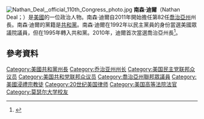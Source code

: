 [[File:Nathan_Deal,_official_110th_Congress_photo.jpg|thumb]]
'''南森·迪爾'''（Nathan Deal；{{bd|1942年|8月25日|||catIdx=D}}）是[[美國|美國]]的一位政治人物。南森·迪爾自2011年開始擔任第82任[[喬治亞州|喬治亞州]]州長。南森·迪爾的黨籍是[[共和黨_(美國)|共和黨]]。南森·迪爾在1992年以民主黨員的身份當選美國眾議院議員，但在1995年轉入共和黨。2010年，迪爾首次當選喬治亞州長<ref>{{cite web |author=Aaron Gould Sheinin |url=http://blogs.ajc.com/georgia_elections_news/2010/08/11/breaking-news-handel-calls-deal-concedes-gop-nomination-for-governor/ |title=Deal defeats Handel in August 2010 Republican primary |publisher=Blogs.ajc.com |date=2010-08-11 |accessdate=2013-07-19 |deadurl=yes |archiveurl=https://web.archive.org/web/20130321045303/http://blogs.ajc.com/georgia_elections_news/2010/08/11/breaking-news-handel-calls-deal-concedes-gop-nomination-for-governor/ |archivedate=2013-03-21 }}</ref>。

== 參考資料 ==
{{reflist}}

{{US-poli-bio-stub}}
{{normdaten}}
{{DEFAULTSORT: deal}}
[[Category:美國共和黨州長|Category:美國共和黨州長]]
[[Category:乔治亚州州长|Category:乔治亚州州长]]
[[Category:美国民主党联邦众议员|Category:美国民主党联邦众议员]]
[[Category:美国共和党联邦众议员|Category:美国共和党联邦众议员]]
[[Category:喬治亞州聯邦眾議員|Category:喬治亞州聯邦眾議員]]
[[Category:美國浸禮宗教徒|Category:美國浸禮宗教徒]]
[[Category:20世纪美国律师|Category:20世纪美国律师]]
[[Category:美国高等法院法官|Category:美国高等法院法官]]
[[Category:莫瑟尔大学校友|Category:莫瑟尔大学校友]]